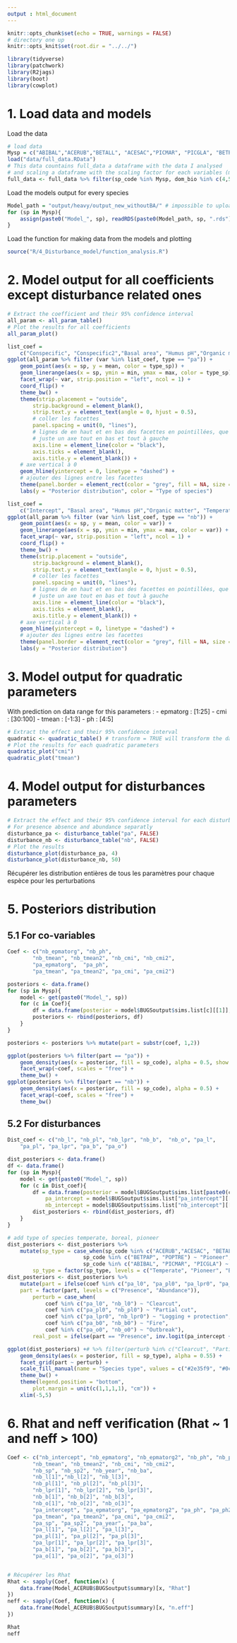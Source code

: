 ```yaml
---
output : html_document
---
```


```r
knitr::opts_chunk$set(echo = TRUE, warnings = FALSE)
# directory one up
knitr::opts_knit$set(root.dir = "../../")
```

```r
library(tidyverse)
library(patchwork)
library(R2jags)
library(boot)
library(cowplot)
```

# 1. Load data and models

Load the data

```r
# load data
Mysp = c("ABIBAL","ACERUB","BETALL", "ACESAC","PICMAR", "PICGLA", "BETPAP", "POPTRE")
load("data/full_data.RData")
# This data countains full_data a dataframe with the data I analysed
# and scaling a dataframe with the scaling factor for each variables (mean and sd)
full_data <- full_data %>% filter(sp_code %in% Mysp, dom_bio %in% c(4,5))
```

Load the models output for every species

```r
Model_path = "output/heavy/output_new_withoutBA/" # impossible to upload on github for now because to big
for (sp in Mysp){
    assign(paste0("Model_", sp), readRDS(paste0(Model_path, sp, ".rds")))
}
```

Load the function for making data from the models and plotting

```r
source("R/4_Disturbance_model/function_analysis.R")
```

# 2. Model output for all coefficients except disturbance related ones

```r
# Extract the coefficient and their 95% confidence interval
all_param <- all_param_table()
# Plot the results for all coefficients
all_param_plot()
```

```r
list_coef = 
    c("Conspecific", "Conspecific2","Basal area", "Humus pH","Organic matter", "Mean temperature", "CMI")
ggplot(all_param %>% filter (var %in% list_coef, type == "pa")) +
    geom_point(aes(x = sp, y = mean, color = type_sp)) +
    geom_linerange(aes(x = sp, ymin = min, ymax = max, color = type_sp)) +
    facet_wrap(~ var, strip.position = "left", ncol = 1) +
    coord_flip() +
    theme_bw() +
    theme(strip.placement = "outside",
        strip.background = element_blank(),
        strip.text.y = element_text(angle = 0, hjust = 0.5),
        # coller les facettes
        panel.spacing = unit(0, "lines"),
        # lignes de en haut et en bas des facettes en pointillées, que en haut
        # juste un axe tout en bas et tout à gauche
        axis.line = element_line(color = "black"),
        axis.ticks = element_blank(),
        axis.title.y = element_blank()) +
    # axe vertical à 0
    geom_hline(yintercept = 0, linetype = "dashed") +
    # ajouter des lignes entre les facettes
    theme(panel.border = element_rect(color = "grey", fill = NA, size = 0.7)) +
    labs(y = "Posterior distribution", color = "Type of species")
```

```r
list_coef = 
    c("Intercept", "Basal area", "Humus pH","Organic matter", "Temperature", "CMI", "Conspecific")
ggplot(all_param %>% filter (var %in% list_coef, type == "nb")) +
    geom_point(aes(x = sp, y = mean, color = var)) +
    geom_linerange(aes(x = sp, ymin = min, ymax = max, color = var)) +
    facet_wrap(~ var, strip.position = "left", ncol = 1) +
    coord_flip() +
    theme_bw() +
    theme(strip.placement = "outside",
        strip.background = element_blank(),
        strip.text.y = element_text(angle = 0, hjust = 0.5),
        # coller les facettes
        panel.spacing = unit(0, "lines"),
        # lignes de en haut et en bas des facettes en pointillées, que en haut
        # juste un axe tout en bas et tout à gauche
        axis.line = element_line(color = "black"),
        axis.ticks = element_blank(),
        axis.title.y = element_blank()) +
    # axe vertical à 0
    geom_hline(yintercept = 0, linetype = "dashed") +
    # ajouter des lignes entre les facettes
    theme(panel.border = element_rect(color = "grey", fill = NA, size = 0.7)) +
    labs(y = "Posterior distribution")
```

# 3. Model output for quadratic parameters

With prediction on data range for this parameters :
- epmatorg : [1:25]
- cmi : [30:100]
- tmean : [-1:3]
- ph : [4:5]

```r
# Extract the effect and their 95% confidence interval
quadratic <- quadratic_table() # transform = TRUE will transform the data to the non-linear logit log scale
# Plot the results for each quadratic parameters
quadratic_plot("cmi")
quadratic_plot("tmean")
```

# 4. Model output for disturbances parameters

```r
# Extract the effect and their 95% confidence interval for each disturbance
# For presence absence and abundance separatly
disturbance_pa <- disturbance_table("pa", FALSE)
disturbance_nb <- disturbance_table("nb", FALSE)
# Plot the results
disturbance_plot(disturbance_pa, 4)
disturbance_plot(disturbance_nb, 50)
```

Récupérer les distribution entières de tous les paramètres pour chaque espèce pour les perturbations


# 5. Posteriors distribution

## 5.1 For co-variables

```r
Coef <- c("nb_epmatorg", "nb_ph",
        "nb_tmean", "nb_tmean2", "nb_cmi", "nb_cmi2",
        "pa_epmatorg",  "pa_ph",
        "pa_tmean", "pa_tmean2", "pa_cmi", "pa_cmi2")
```

```r
posteriors <- data.frame()
for (sp in Mysp){
    model <- get(paste0("Model_", sp))
    for (c in Coef){
        df = data.frame(posterior = model$BUGSoutput$sims.list[c][[1]], sp_code = sp, coef = c)
        posteriors <- rbind(posteriors, df)
    }
}

posteriors <- posteriors %>% mutate(part = substr(coef, 1,2))
```

```r
ggplot(posteriors %>% filter(part == "pa")) +
    geom_density(aes(x = posterior, fill = sp_code), alpha = 0.5, show.legend = FALSE) +
    facet_wrap(~coef, scales = "free") +
    theme_bw() +
ggplot(posteriors %>% filter(part == "nb")) +
    geom_density(aes(x = posterior, fill = sp_code), alpha = 0.5) +
    facet_wrap(~coef, scales = "free") +
    theme_bw()
```

## 5.2 For disturbances

```r
Dist_coef <- c("nb_l", "nb_pl", "nb_lpr", "nb_b",  "nb_o", "pa_l",
    "pa_pl", "pa_lpr", "pa_b", "pa_o")

dist_posteriors <- data.frame()
df <- data.frame()
for (sp in Mysp){
    model <- get(paste0("Model_", sp))
    for (c in Dist_coef){
        df = data.frame(posterior = model$BUGSoutput$sims.list[paste0(c)][[1]][,3], sp_code = sp, coef = c,
            pa_intercept = model$BUGSoutput$sims.list["pa_intercept"][[1]][1],
            nb_intercept = model$BUGSoutput$sims.list["nb_intercept"][[1]][2])
        dist_posteriors <- rbind(dist_posteriors, df)
    }
}

# add type of species temperate, boreal, pioneer
dist_posteriors <- dist_posteriors %>%
    mutate(sp_type = case_when(sp_code %in% c("ACERUB","ACESAC", "BETALL") ~ "Temperate",
                        sp_code %in% c("BETPAP", "POPTRE") ~ "Pioneer",
                        sp_code %in% c("ABIBAL", "PICMAR", "PICGLA") ~ "Boreal"),
        sp_type = factor(sp_type, levels = c("Temperate", "Pioneer", "Boreal")))
dist_posteriors <- dist_posteriors %>%
    mutate(part = ifelse(coef %in% c("pa_l0", "pa_pl0", "pa_lpr0", "pa_b0",  "pa_o0"), "Presence", "Abundance"),
    part = factor(part, levels = c("Presence", "Abundance")),
        perturb = case_when(
            coef %in% c("pa_l0", "nb_l0") ~ "Clearcut",
            coef %in% c("pa_pl0", "nb_pl0") ~ "Partial cut",
            coef %in% c("pa_lpr0", "nb_lpr0") ~ "Logging + protection",
            coef %in% c("pa_b0", "nb_b0") ~ "Fire",
            coef %in% c("pa_o0", "nb_o0") ~ "Outbreak"),
        real_post = ifelse(part == "Presence", inv.logit(pa_intercept + posterior), exp(nb_intercept + posterior)))

```

```r
ggplot(dist_posteriors) +# %>% filter(perturb %in% c("Clearcut", "Partial cut"))) +
    geom_density(aes(x = posterior, fill = sp_type), alpha = 0.55) +
    facet_grid(part ~ perturb) +
    scale_fill_manual(name = "Species type", values = c("#2e35f9", "#0cd53e", "#df2222")) +
    theme_bw() +
    theme(legend.position = "bottom",
        plot.margin = unit(c(1,1,1,1), "cm")) +
    xlim(-5,5)
```

# 6. Rhat and neff verification (Rhat ~ 1 and neff > 100)

```r
Coef <- c("nb_intercept", "nb_epmatorg", "nb_epmatorg2", "nb_ph", "nb_ph2",
        "nb_tmean", "nb_tmean2", "nb_cmi", "nb_cmi2",
        "nb_sp", "nb_sp2", "nb_year", "nb_ba",
        "nb_l[1]","nb_l[2]", "nb_l[3]",
        "nb_pl[1]", "nb_pl[2]", "nb_pl[3]",
        "nb_lpr[1]", "nb_lpr[2]", "nb_lpr[3]",
        "nb_b[1]", "nb_b[2]", "nb_b[3]",
        "nb_o[1]", "nb_o[2]", "nb_o[3]",
        "pa_intercept", "pa_epmatorg", "pa_epmatorg2", "pa_ph", "pa_ph2",
        "pa_tmean", "pa_tmean2", "pa_cmi", "pa_cmi2",
        "pa_sp", "pa_sp2", "pa_year", "pa_ba",
        "pa_l[1]", "pa_l[2]", "pa_l[3]",
        "pa_pl[1]", "pa_pl[2]", "pa_pl[3]",
        "pa_lpr[1]", "pa_lpr[2]", "pa_lpr[3]",
        "pa_b[1]", "pa_b[2]", "pa_b[3]",
        "pa_o[1]", "pa_o[2]", "pa_o[3]")


# Récupérer les Rhat
Rhat <- sapply(Coef, function(x) {
    data.frame(Model_ACERUB$BUGSoutput$summary)[x, "Rhat"]
})
neff <- sapply(Coef, function(x) {
    data.frame(Model_ACERUB$BUGSoutput$summary)[x, "n.eff"]
})
```

```r
Rhat
neff
```